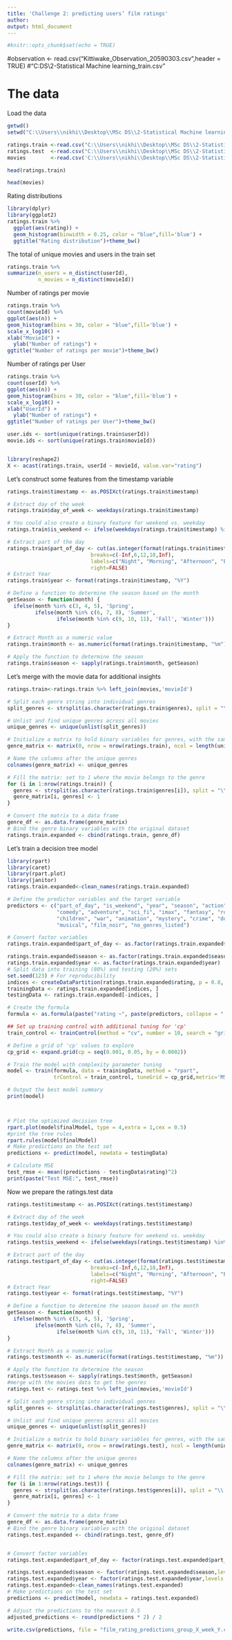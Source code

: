 ```yaml
---
title: 'Challenge 2: predicting users’ film ratings'
author: 
output: html_document
---
```


```r
#knitr::opts_chunk$set(echo = TRUE)
```

#observation <- read.csv("Kittiwake_Observation_20590303.csv",header = TRUE) 
#"C:\Users\nikhi\Desktop\MSc DS\2-Statistical Machine learning\sem 2\project\ratings_train.csv"

# The data
Load the data 
```r

getwd()
setwd("C:\\Users\\nikhi\\Desktop\\MSc DS\\2-Statistical Machine learning\\sem 2\\project")

ratings.train <-read.csv("C:\\Users\\nikhi\\Desktop\\MSc DS\\2-Statistical Machine learning\\sem 2\\project\\ratings_train.csv", header=TRUE)
ratings.test  <-read.csv("C:\\Users\\nikhi\\Desktop\\MSc DS\\2-Statistical Machine learning\\sem 2\\project\\ratings_test.csv", header=TRUE)
movies        <-read.csv('C:\\Users\\nikhi\\Desktop\\MSc DS\\2-Statistical Machine learning\\sem 2\\project\\movies.csv',header = T)


```

```r
head(ratings.train)
```

```r
head(movies)
```

Rating distributions
```r
library(dplyr)
library(ggplot2)
ratings.train %>% 
  ggplot(aes(rating)) +
  geom_histogram(binwidth = 0.25, color = "blue",fill='blue') +
  ggtitle("Rating distribution")+theme_bw()
```

The total of unique movies and users in the train set 
```r
ratings.train %>%
summarize(n_users = n_distinct(userId), 
          n_movies = n_distinct(movieId))
```
Number of ratings per movie
```r
ratings.train %>%
count(movieId) %>%
ggplot(aes(n)) +
geom_histogram(bins = 30, color = "blue",fill='blue') +
scale_x_log10() +
xlab("MovieId") +
  ylab("Number of ratings") +
ggtitle("Number of ratings per movie")+theme_bw()
```

Number of ratings per User
```r
ratings.train %>%
count(userId) %>%
ggplot(aes(n)) +
geom_histogram(bins = 30, color = "blue",fill='blue') +
scale_x_log10() +
xlab("UserId") +
  ylab("Number of ratings") +
ggtitle("Number of ratings per User")+theme_bw()
```


```r
user.ids <- sort(unique(ratings.train$userId))
movie.ids <- sort(unique(ratings.train$movieId))


library(reshape2)
X <- acast(ratings.train, userId ~ movieId, value.var="rating")

```

Let's construct some features from the timestamp variable

```r
ratings.train$timestamp <- as.POSIXct(ratings.train$timestamp)

# Extract day of the week
ratings.train$day_of_week <- weekdays(ratings.train$timestamp)

# You could also create a binary feature for weekend vs. weekday
ratings.train$is_weekend <- ifelse(weekdays(ratings.train$timestamp) %in% c("Saturday", "Sunday"), 1, 0)

# Extract part of the day
ratings.train$part_of_day <- cut(as.integer(format(ratings.train$timestamp, "%H")),
                           breaks=c(-Inf,6,12,18,Inf),
                           labels=c("Night", "Morning", "Afternoon", "Evening"),
                           right=FALSE)
# Extract Year
ratings.train$year <- format(ratings.train$timestamp, "%Y")

# Define a function to determine the season based on the month
getSeason <- function(month) {
  ifelse(month %in% c(3, 4, 5), 'Spring',
         ifelse(month %in% c(6, 7, 8), 'Summer',
                ifelse(month %in% c(9, 10, 11), 'Fall', 'Winter')))
}

# Extract Month as a numeric value
ratings.train$month <- as.numeric(format(ratings.train$timestamp, "%m"))

# Apply the function to determine the season
ratings.train$season <- sapply(ratings.train$month, getSeason)
```

Let's merge with the movie data for additional insights

```r
ratings.train<-ratings.train %>% left_join(movies,'movieId')
```

```r

# Split each genre string into individual genres
split_genres <- strsplit(as.character(ratings.train$genres), split = "\\|")

# Unlist and find unique genres across all movies
unique_genres <- unique(unlist(split_genres))

# Initialize a matrix to hold binary variables for genres, with the same number of rows as the 'ratings.train' dataset
genre_matrix <- matrix(0, nrow = nrow(ratings.train), ncol = length(unique_genres))

# Name the columns after the unique genres
colnames(genre_matrix) <- unique_genres

# Fill the matrix: set to 1 where the movie belongs to the genre
for (i in 1:nrow(ratings.train)) {
  genres <- strsplit(as.character(ratings.train$genres[i]), split = "\\|")[[1]]
  genre_matrix[i, genres] <- 1
}

# Convert the matrix to a data frame 
genre_df <- as.data.frame(genre_matrix)
# Bind the genre binary variables with the original dataset
ratings.train.expanded <- cbind(ratings.train, genre_df)

```

Let's train a decision tree model

```r
library(rpart)
library(caret)
library(rpart.plot)
library(janitor)
ratings.train.expanded<-clean_names(ratings.train.expanded)

# Define the predictor variables and the target variable
predictors <- c("part_of_day", "is_weekend", "year", "season", "action", "drama", "thriller",
                "comedy", "adventure", "sci_fi", "imax", "fantasy", "romance", "horror",
                "children", "war", "animation", "mystery", "crime", "documentary", "western",
                "musical", "film_noir", "no_genres_listed")

# Convert factor variables
ratings.train.expanded$part_of_day <- as.factor(ratings.train.expanded$part_of_day)

ratings.train.expanded$season <- as.factor(ratings.train.expanded$season)
ratings.train.expanded$year <- as.factor(ratings.train.expanded$year)   
# Split data into training (80%) and testing (20%) sets
set.seed(123) # For reproducibility
indices <- createDataPartition(ratings.train.expanded$rating, p = 0.8, list = FALSE)
trainingData <- ratings.train.expanded[indices, ]
testingData <- ratings.train.expanded[-indices, ]

# Create the formula
formula <- as.formula(paste("rating ~", paste(predictors, collapse = " + ")))

## Set up training control with additional tuning for 'cp'
train_control <- trainControl(method = "cv", number = 10, search = "grid")

# Define a grid of 'cp' values to explore
cp_grid <- expand.grid(cp = seq(0.001, 0.05, by = 0.0002))

# Train the model with complexity parameter tuning
model <- train(formula, data = trainingData, method = "rpart",
               trControl = train_control, tuneGrid = cp_grid,metric='MSE')

# Output the best model summary
print(model)



# Plot the optimized decision tree
rpart.plot(model$finalModel, type = 4,extra = 1,cex = 0.5)
#print the tree rules
rpart.rules(model$finalModel)
# Make predictions on the test set
predictions <- predict(model, newdata = testingData)

# Calculate MSE
test_rmse <- mean((predictions - testingData$rating)^2)
print(paste("Test MSE:", test_rmse))

```

Now we prepare the ratings.test data

```r
ratings.test$timestamp <- as.POSIXct(ratings.test$timestamp)

# Extract day of the week
ratings.test$day_of_week <- weekdays(ratings.test$timestamp)

# You could also create a binary feature for weekend vs. weekday
ratings.test$is_weekend <- ifelse(weekdays(ratings.test$timestamp) %in% c("Saturday", "Sunday"), 1, 0)

# Extract part of the day
ratings.test$part_of_day <- cut(as.integer(format(ratings.test$timestamp, "%H")),
                           breaks=c(-Inf,6,12,18,Inf),
                           labels=c("Night", "Morning", "Afternoon", "Evening"),
                           right=FALSE)
# Extract Year
ratings.test$year <- format(ratings.test$timestamp, "%Y")

# Define a function to determine the season based on the month
getSeason <- function(month) {
  ifelse(month %in% c(3, 4, 5), 'Spring',
         ifelse(month %in% c(6, 7, 8), 'Summer',
                ifelse(month %in% c(9, 10, 11), 'Fall', 'Winter')))
}

# Extract Month as a numeric value
ratings.test$month <- as.numeric(format(ratings.test$timestamp, "%m"))

# Apply the function to determine the season
ratings.test$season <- sapply(ratings.test$month, getSeason)
#merge with the movies data to get the genres
ratings.test <- ratings.test %>% left_join(movies,'movieId')

# Split each genre string into individual genres
split_genres <- strsplit(as.character(ratings.test$genres), split = "\\|")

# Unlist and find unique genres across all movies
unique_genres <- unique(unlist(split_genres))

# Initialize a matrix to hold binary variables for genres, with the same number of rows as the 'ratings.test' dataset
genre_matrix <- matrix(0, nrow = nrow(ratings.test), ncol = length(unique_genres))

# Name the columns after the unique genres
colnames(genre_matrix) <- unique_genres

# Fill the matrix: set to 1 where the movie belongs to the genre
for (i in 1:nrow(ratings.test)) {
  genres <- strsplit(as.character(ratings.test$genres[i]), split = "\\|")[[1]]
  genre_matrix[i, genres] <- 1
}

# Convert the matrix to a data frame 
genre_df <- as.data.frame(genre_matrix)
# Bind the genre binary variables with the original dataset
ratings.test.expanded <- cbind(ratings.test, genre_df)


# Convert factor variables
ratings.test.expanded$part_of_day <- factor(ratings.test.expanded$part_of_day,levels=levels(ratings.train.expanded$part_of_day))

ratings.test.expanded$season <- factor(ratings.test.expanded$season,levels=levels(ratings.train.expanded$season))
ratings.test.expanded$year <- factor(ratings.test.expanded$year,levels = levels(ratings.train.expanded$year))
ratings.test.expanded<-clean_names(ratings.test.expanded)
# Make predictions on the test set
predictions <- predict(model, newdata = ratings.test.expanded)

# Adjust the predictions to the nearest 0.5
adjusted_predictions <- round(predictions * 2) / 2
```

```r
write.csv(predictions, file = "film_rating_predictions_group_X_week_Y.csv", row.names=FALSE)
```

